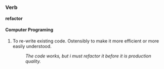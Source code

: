 =={{en}}==
===Verb===
'''refactor''' 

====Computer Programing====
#To re-write existing code.  Ostensibly to make it more efficient or more easily understood.
#:''The code works, but i must refactor it before it is production quality.''
